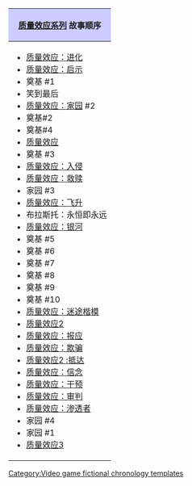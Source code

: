 {| class="infobox" style="font-size: 90%; float: right; text-align: center;"
|-
! class="nowrap" style="background-color: #ccccff;" | [[Mass Effect|质量效应系列]] 故事顺序
|-
| class="plainlist" | 
*  [[质量效应：进化|质量效应：进化]] 
*  [[质量效应：启示|质量效应：启示]] 
*  奠基 #1 
*  笑到最后 
*  [[《质量效应：家园》|质量效应：家园]] #2 
*  奠基#2 
*  奠基#4 
*  [[质量效应 (游戏)|质量效应]] 
*  奠基 #3 
*  [[Incursion|质量效应：入侵]] 
*  [[质量效应: Redemption|质量效应：救赎]] 
*  家园 #3 
*  [[质量效应：飞升|质量效应：飞升]] 
*  布拉斯托：永恒即永远 
*  [[质量效应Galaxy|质量效应：银河]] 
*  奠基 #5 
*  奠基 #6 
*  奠基 #7 
*  奠基 #8 
*  奠基 #9 
*  奠基 #10 
*  [[质量效应: Paragon Lost|质量效应：迷途楷模]] 
*  [[质量效应2]] 
*  [[质量效应: Retribution|质量效应：报应]] 
*  [[质量效应: Deception|质量效应：欺骗]] 
*  [[质量效应2: Arrival|质量效应2 :抵达]] 
*  [[质量效应: Conviction|质量效应：信念]] 
*  [[质量效应: Invasion|质量效应：干预]] 
*  [[质量效应: Inquisition|质量效应：审判]]
*  [[质量效应: Infiltrator|质量效应：渗透者]] 
*  家园 #4 
*  家园 #1 
*  [[质量效应3]] 
|}<noinclude>
[[Category:Video game fictional chronology templates]]
[[Category:质量效应| ]]
</noinclude>